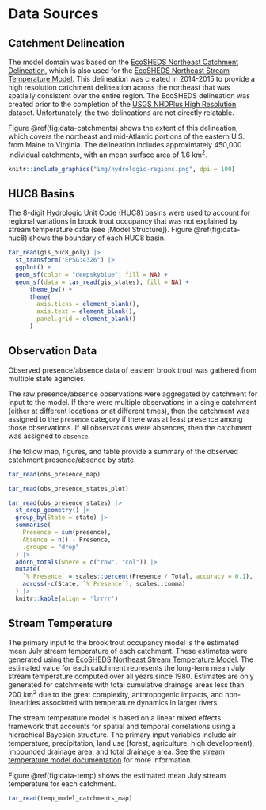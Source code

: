 # Data Sources

## Catchment Delineation

The model domain was based on the [EcoSHEDS Northeast Catchment Delineation](https://conte-ecology.github.io/shedsGisData/#the-national-hydrography-dataset-high-resolution-delineation-version-2-nhdhrdv2), which is also used for the [EcoSHEDS Northeast Stream Temperature Model](https://ecosheds.org/models/stream-temperature/latest/). This delineation was created in 2014-2015 to provide a high resolution catchment delineation across the northeast that was spatially consistent over the entire region. The EcoSHEDS delineation was created prior to the completion of the [USGS NHDPlus High Resolution](https://www.usgs.gov/national-hydrography/nhdplus-high-resolution) dataset. Unfortunately, the two delineations are not directly relatable.

Figure \@ref(fig:data-catchments) shows the extent of this delineation, which covers the northeast and mid-Atlantic portions of the eastern U.S. from Maine to Virginia. The delineation includes approximately 450,000 individual catchments, with an mean surface area of 1.6 km^2^.

```r
knitr::include_graphics("img/hydrologic-regions.png", dpi = 100)
```

## HUC8 Basins

The [8-digit Hydrologic Unit Code (HUC8)](https://water.usgs.gov/GIS/huc.html) basins were used to account for regional variations in brook trout occupancy that was not explained by stream temperature data (see [Model Structure]). Figure \@ref(fig:data-huc8) shows the boundary of each HUC8 basin.

```r
tar_read(gis_huc8_poly) |> 
  st_transform("EPSG:4326") |> 
  ggplot() +
  geom_sf(color = "deepskyblue", fill = NA) +
  geom_sf(data = tar_read(gis_states), fill = NA) +
      theme_bw() +
      theme(
        axis.ticks = element_blank(),
        axis.text = element_blank(),
        panel.grid = element_blank()
      )
```

## Observation Data

Observed presence/absence data of eastern brook trout was gathered from multiple state agencies.

The raw presence/absence observations were aggregated by catchment for input to the model. If there were multiple observations in a single catchment (either at different locations or at different times), then the catchment was assigned to the `presence` category if there was at least presence among those observations. If all observations were absences, then the catchment was assigned to `absence`.

The follow map, figures, and table provide a summary of the observed catchment presence/absence by state.

```r
tar_read(obs_presence_map)
```

```r
tar_read(obs_presence_states_plot)
```

```r
tar_read(obs_presence_states) |> 
  st_drop_geometry() |> 
  group_by(State = state) |> 
  summarise(
    Presence = sum(presence),
    Absence = n() - Presence,
    .groups = "drop"
  ) |> 
  adorn_totals(where = c("row", "col")) |> 
  mutate(
    `% Presence` = scales::percent(Presence / Total, accuracy = 0.1),
    across(-c(State, `% Presence`), scales::comma)
  ) |> 
  knitr::kable(align = 'lrrrr')
```

## Stream Temperature

The primary input to the brook trout occupancy model is the estimated mean July stream temperature of each catchment. These estimates were generated using the [EcoSHEDS Northeast Stream Temperature Model](https://ecosheds.org/models/stream-temperature/latest/). The estimated value for each catchment represents the long-term mean July stream temperature computed over all years since 1980. Estimates are only generated for catchments with total cumulative drainage areas less than 200 km^2^ due to the great complexity, anthropogenic impacts, and non-linearities associated with temperature dynamics in larger rivers.

The stream temperature model is based on a linear mixed effects framework that accounts for spatial and temporal correlations using a hierachical Bayesian structure. The primary input variables include air temperature, precipitation, land use (forest, agriculture, high development), impounded drainage area, and total drainage area. See the [stream temperature model documentation](https://ecosheds.org/models/stream-temperature/latest/) for more information.

Figure \@ref(fig:data-temp) shows the estimated mean July stream temperature for each catchment.

```r
tar_read(temp_model_catchments_map)
```



